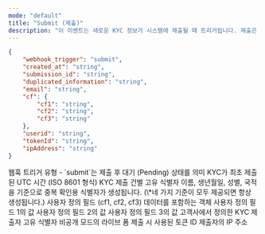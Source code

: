 ```yaml
---
mode: "default"
title: "Submit (제출)"
description: "이 이벤트는 새로운 KYC 정보가 시스템에 제출될 때 트리거됩니다. 제출은 사용자가 KYC 양식을 작성하여 제출하거나, API를 통해 KYC 데이터가 전송될 때 발생합니다. 이 이벤트를 통해 새로운 KYC 제출을 즉시 인지하고, 검증 프로세스를 시작하거나 필요한 초기 처리를 수행할 수 있습니다."
---
```


```json submit-webhook-sample.json
{
    "webhook_trigger": "submit",
    "created_at": "string",
    "submission_id": "string",
    "duplicated_information": "string",
    "email": "string",
    "cf": {
        "cf1": "string",
        "cf2": "string",
        "cf3": "string"
    },
    "userid": "string",
    "tokenId": "string",
    "ipAddress": "string"
}
```

<ResponseField name="webhook_trigger" type="string">
  웹훅 트리거 유형 - `submit`는 제출 후 대기 (Pending) 상태를 의미
</ResponseField>

<ResponseField name="created_at" type="string">
  KYC가 최초 제출된 UTC 시간 (ISO 8601 형식)
</ResponseField>

<ResponseField name="submission_id" type="string">
  KYC 제출 건별 고유 식별자
</ResponseField>

<ResponseField name="duplicated_information" type="string">
  이름, 생년월일, 성별, 국적을 기준으로 중복 확인용 식별자가 생성됩니다. (\*네 가지 기준이 모두 제공되면 항상 생성됩니다.)
</ResponseField>

<ResponseField name="cf" type="object">
  사용자 정의 필드 (cf1, cf2, cf3) 데이터를 포함하는 객체

  <Expandable title="properties">
    <ResponseField name="cf1" type="string">
      사용자 정의 필드 1의 값
    </ResponseField>
    <ResponseField name="cf2" type="string">
      사용자 정의 필드 2의 값
    </ResponseField>
    <ResponseField name="cf3" type="string">
      사용자 정의 필드 3의 값
    </ResponseField>
  </Expandable>
</ResponseField>

<ResponseField name="userid" type="string">
  고객사에서 정의한 KYC 제출자 고유 식별자
</ResponseField>

<ResponseField name="tokenId" type="string">
  비공개 모드의 라이브 폼 제출 시 사용된 토큰 ID
</ResponseField>

<ResponseField name="ipAddress" type="string">
  제출자의 IP 주소
</ResponseField>